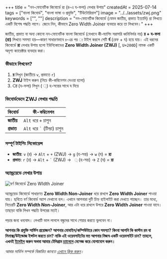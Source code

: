 +++
title = "নন-ফোনেটিক কিবোর্ডে র‍্য (র-এ য-ফলা) লেখার উপায়"
createdAt = 2025-07-14
tags = ["বাংলা কিবোর্ড", "বাংলা ভাষা ও প্রযুক্তি", "টিউটোরিয়াল"]
image = "../../assets/zwj.png"
keywords = ["", ""]
description = "নন-ফোনেটিক কিবোর্ডে (যেমন জাতীয়, প্রভাত ইত্যাদি) র‍্য লিখতে একটি বিশেষ পদ্ধতি লাগে। জেনে নিন, কীভাবে Zero Width Joiner ব্যবহার করে তা লিখবেন।"
+++

জাতীয়, প্রভাত বা অন্য কোনো নন-ফোনেটিক বাংলা কিবোর্ডে (যেখানে কী-ম্যাপিং সরাসরি ধ্বনিনির্ভর নয়) **র + য-ফলা (র‍্য)** লিখতে সমস্যা হয়—কারণ সাধারণভাবে `র`-এর পর `্য` টাইপ করলে সেটি **র্য** (রেফ + য) হয়ে যায়। এই ধরনের কিবোর্ডে **র‍্য** লেখার উপায় হলো ইউনিকোডের **Zero Width Joiner (ZWJ)** [`‍`, `U+200D`] নামক একটি অদৃশ্য ক্যারেক্টার ব্যবহার করা।

### কীভাবে লিখবেন?

1. **র** লিখুন (জাতীয়ে `v`, প্রভাতে `r`)
2. **ZWJ** টাইপ করুন (নিচে কী-কম্বিনেশন দেওয়া হলো)
3. **্য** (য-ফলা) লিখুন ( ্) হ-সন্তের সাথে য দিয়ে

### কিবোর্ডভেদে ZWJ লেখার পদ্ধতি

| কিবোর্ড    | কী-কম্বিনেশন                            |
| ---------- | --------------------------------------- |
| **জাতীয়**  | `Alt` ধরে `+` চাপুন                     |
| **প্রভাত** | `Alt` ধরে <code>`</code> (টিল্ডা) চাপুন |

### সম্পূর্ণ টাইপিং সিকোয়েন্স

- **জাতীয়**: `v` (র) → `Alt` + `+` (ZWJ) → `g` (হ-সন্ত) → `w` (য) = **র‍্য**
- **প্রভাত**: `r` (র) → `Alt` + <code>\`</code> (ZWJ) → ` ্` (হ-সন্ত) → `Z` (য) = **র‍্য**

### অ্যান্ড্রয়েডে লেখার উপায়

<Image alt="বর্ণ কিবোর্ডে Zero WIdth Joiner" src={bzwj} class="screenshot" style="width: initial; height: initial" />


অ্যান্ড্রয়েড কিবোর্ডে সাধারণত **Zero Width Non-Joiner** ধরে রাখলে **Zero Width Joiner** পাওয়া যায়। ছবিতে বর্ণ কিবোর্ড অ্যাপ দেখানো হল। এখানে আপনারা দুটি চিহ্ন হাইলাইট করা দেখতে পাচ্ছেন। তার মধ্যে, নিচেরটি **Zero Width Non-Joiner**, আর এটা ধরে রাখলে উপরে **Zero Width Joiner** পাওয়া যাবে। তাছাড়া বাকি লিখন পদ্ধতি উপরের মতই।

পড়ার জন্য ধন্যবাদ। লেখাটি ভাল লাগলে বন্ধুদের সাথে শেয়ার করতে ভুলবেন না।

**আপনার কি প্রযুক্তি সার্ভিস প্রয়োজন? আপনার মোবাইল/কম্পিউটারে কোন সমস্যা? কিংবা আপনি কি কাস্টম রম বা লিনাক্স/উইন্ডোজ ইন্সটল করতে চান? নাকি এই ওয়েবসাইটের মত আপনার নিজস্ব একটি ওয়েবসাইট চান? তাহলে, এখনই [ইমেইল](mailto:khalidershell.duarg@slmail.me) করুন অথবা আমার টেলিগ্রাম [চ্যানেলে](https://t.me/khalidershell) মেসেজ করে যোগাযোগ করুন।**

_আমার সার্ভিস সম্পর্কে বিস্তারিত জানতে [এখানে ক্লিক করুন](https://blog.khalidrafi.me/bn/services)।_
